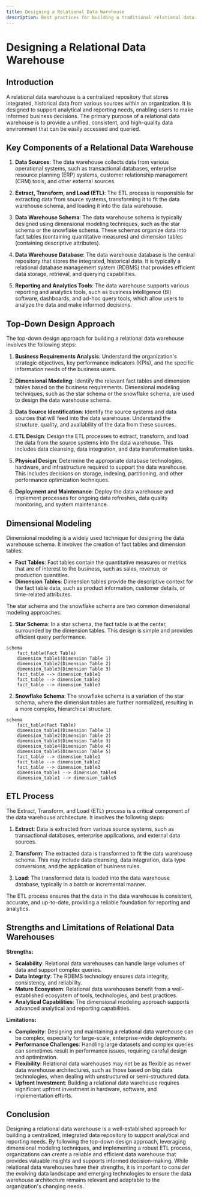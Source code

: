 ```yaml
---
title: Designing a Relational Data Warehouse
description: Best practices for building a traditional relational data warehouse
---
```


# Designing a Relational Data Warehouse

## Introduction

A relational data warehouse is a centralized repository that stores integrated, historical data from various sources within an organization. It is designed to support analytical and reporting needs, enabling users to make informed business decisions. The primary purpose of a relational data warehouse is to provide a unified, consistent, and high-quality data environment that can be easily accessed and queried.

## Key Components of a Relational Data Warehouse

1. **Data Sources**: The data warehouse collects data from various operational systems, such as transactional databases, enterprise resource planning (ERP) systems, customer relationship management (CRM) tools, and other external sources.

2. **Extract, Transform, and Load (ETL)**: The ETL process is responsible for extracting data from source systems, transforming it to fit the data warehouse schema, and loading it into the data warehouse.

3. **Data Warehouse Schema**: The data warehouse schema is typically designed using dimensional modeling techniques, such as the star schema or the snowflake schema. These schemas organize data into fact tables (containing quantitative measures) and dimension tables (containing descriptive attributes).

4. **Data Warehouse Database**: The data warehouse database is the central repository that stores the integrated, historical data. It is typically a relational database management system (RDBMS) that provides efficient data storage, retrieval, and querying capabilities.

5. **Reporting and Analytics Tools**: The data warehouse supports various reporting and analytics tools, such as business intelligence (BI) software, dashboards, and ad-hoc query tools, which allow users to analyze the data and make informed decisions.

## Top-Down Design Approach

The top-down design approach for building a relational data warehouse involves the following steps:

1. **Business Requirements Analysis**: Understand the organization's strategic objectives, key performance indicators (KPIs), and the specific information needs of the business users.

2. **Dimensional Modeling**: Identify the relevant fact tables and dimension tables based on the business requirements. Dimensional modeling techniques, such as the star schema or the snowflake schema, are used to design the data warehouse schema.

3. **Data Source Identification**: Identify the source systems and data sources that will feed into the data warehouse. Understand the structure, quality, and availability of the data from these sources.

4. **ETL Design**: Design the ETL processes to extract, transform, and load the data from the source systems into the data warehouse. This includes data cleansing, data integration, and data transformation tasks.

5. **Physical Design**: Determine the appropriate database technologies, hardware, and infrastructure required to support the data warehouse. This includes decisions on storage, indexing, partitioning, and other performance optimization techniques.

6. **Deployment and Maintenance**: Deploy the data warehouse and implement processes for ongoing data refreshes, data quality monitoring, and system maintenance.

## Dimensional Modeling

Dimensional modeling is a widely used technique for designing the data warehouse schema. It involves the creation of fact tables and dimension tables:

- **Fact Tables**: Fact tables contain the quantitative measures or metrics that are of interest to the business, such as sales, revenue, or production quantities.
- **Dimension Tables**: Dimension tables provide the descriptive context for the fact table data, such as product information, customer details, or time-related attributes.

The star schema and the snowflake schema are two common dimensional modeling approaches:

1. **Star Schema**: In a star schema, the fact table is at the center, surrounded by the dimension tables. This design is simple and provides efficient query performance.

```mermaid
schema
    fact_table(Fact Table)
    dimension_table1(Dimension Table 1)
    dimension_table2(Dimension Table 2)
    dimension_table3(Dimension Table 3)
    fact_table --> dimension_table1
    fact_table --> dimension_table2
    fact_table --> dimension_table3
```

2. **Snowflake Schema**: The snowflake schema is a variation of the star schema, where the dimension tables are further normalized, resulting in a more complex, hierarchical structure.

```mermaid
schema
    fact_table(Fact Table)
    dimension_table1(Dimension Table 1)
    dimension_table2(Dimension Table 2)
    dimension_table3(Dimension Table 3)
    dimension_table4(Dimension Table 4)
    dimension_table5(Dimension Table 5)
    fact_table --> dimension_table1
    fact_table --> dimension_table2
    fact_table --> dimension_table3
    dimension_table1 --> dimension_table4
    dimension_table1 --> dimension_table5
```

## ETL Process

The Extract, Transform, and Load (ETL) process is a critical component of the data warehouse architecture. It involves the following steps:

1. **Extract**: Data is extracted from various source systems, such as transactional databases, enterprise applications, and external data sources.

2. **Transform**: The extracted data is transformed to fit the data warehouse schema. This may include data cleansing, data integration, data type conversions, and the application of business rules.

3. **Load**: The transformed data is loaded into the data warehouse database, typically in a batch or incremental manner.

The ETL process ensures that the data in the data warehouse is consistent, accurate, and up-to-date, providing a reliable foundation for reporting and analytics.

## Strengths and Limitations of Relational Data Warehouses

**Strengths:**
- **Scalability**: Relational data warehouses can handle large volumes of data and support complex queries.
- **Data Integrity**: The RDBMS technology ensures data integrity, consistency, and reliability.
- **Mature Ecosystem**: Relational data warehouses benefit from a well-established ecosystem of tools, technologies, and best practices.
- **Analytical Capabilities**: The dimensional modeling approach supports advanced analytical and reporting capabilities.

**Limitations:**
- **Complexity**: Designing and maintaining a relational data warehouse can be complex, especially for large-scale, enterprise-wide deployments.
- **Performance Challenges**: Handling large datasets and complex queries can sometimes result in performance issues, requiring careful design and optimization.
- **Flexibility**: Relational data warehouses may not be as flexible as newer data warehouse architectures, such as those based on big data technologies, when dealing with unstructured or semi-structured data.
- **Upfront Investment**: Building a relational data warehouse requires significant upfront investment in hardware, software, and implementation efforts.

## Conclusion

Designing a relational data warehouse is a well-established approach for building a centralized, integrated data repository to support analytical and reporting needs. By following the top-down design approach, leveraging dimensional modeling techniques, and implementing a robust ETL process, organizations can create a reliable and efficient data warehouse that provides valuable insights and supports informed decision-making. While relational data warehouses have their strengths, it is important to consider the evolving data landscape and emerging technologies to ensure the data warehouse architecture remains relevant and adaptable to the organization's changing needs.